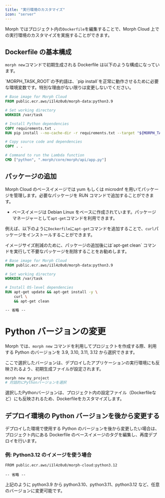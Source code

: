 ```yaml
---
title: "実行環境のカスタマイズ"
icon: "server"
---
```


Morph ではプロジェクト内の`Dockerfile`を編集することで、Morph Cloud 上での実行環境のカスタマイズを実施することができます。

## Dockerfile の基本構成

`morph new`コマンドで初期生成される Dockerfile は以下のような構成になっています。

<Warning>
  `MORPH_TASK_ROOT`の予約語は、`pip
  install`を正常に動作させるために必要な環境変数です。特別な理由がない限りは変更しないでください。
</Warning>

```Dockerfile
# Base image for Morph Cloud
FROM public.ecr.aws/i1l4z0u0/morph-data:python3.9

# Set working directory
WORKDIR /var/task

# Install Python dependencies
COPY requirements.txt .
RUN pip install --no-cache-dir -r requirements.txt --target "${MORPH_TASK_ROOT}"

# Copy source code and dependencies
COPY . .

# Command to run the Lambda function
CMD ["python", ".morph/core/morph/api/app.py"]
```

## パッケージの追加

Morph Cloud のベースイメージでは yum もしくは microdnf を用いてパッケージを管理します。必要なパッケージを RUN コマンドで追加することができます。

- ベースイメージは Debian Linux をベースに作成されています。パッケージマネージャーとして`apt-get`コマンドを利用できます。

例えば、以下のように`Dockerfile`に`apt-get`コマンドを追加することで、`curl`パッケージをインストールすることができます。

<Note>
  イメージサイズ削減のために、パッケージの追加後には`apt-get clean`
  コマンドを実行して不要なパッケージを削除することをお勧めします。
</Note>

```Dockerfile
# Base image for Morph Cloud
FROM public.ecr.aws/i1l4z0u0/morph-data:python3.9

# Set working directory
WORKDIR /var/task

# Install OS-level dependencies
RUN apt-get update && apt-get install -y \
    curl \
    && apt-get clean

-- 省略 --
```

# Python バージョンの変更

Morph では、`morph new` コマンドを利用してプロジェクトを作成する際、利用する Python のバージョンを 3.9, 3.10, 3.11, 3.12 から選択できます。

ここで選択したバージョンは、デプロイしたアプリケーションの実行環境にも反映されるよう、初期生成ファイルが設定されます。

```bash
morph new my_project
# 対話的にPythonバージョンを選択
```

<Note>
  選択したPythonバージョンは、プロジェクト内の設定ファイル（Dockerfileなど）にも反映されるため、Dockerfileをカスタマイズします。
</Note>

## デプロイ環境の Python バージョンを後から変更する

デプロイした環境で使用する Python のバージョンを後から変更したい場合は、プロジェクト内にある Dockerfile のベースイメージのタグを編集し、再度デプロイを行います。

### 例: Python3.12 のイメージを使う場合

```docker
FROM public.ecr.aws/i1l4z0u0/morph-cloud:python3.12

-- 省略 --
```

上記のように python3.9 から python3.10、python3.11、python3.12 など、任意のバージョンに変更可能です。
